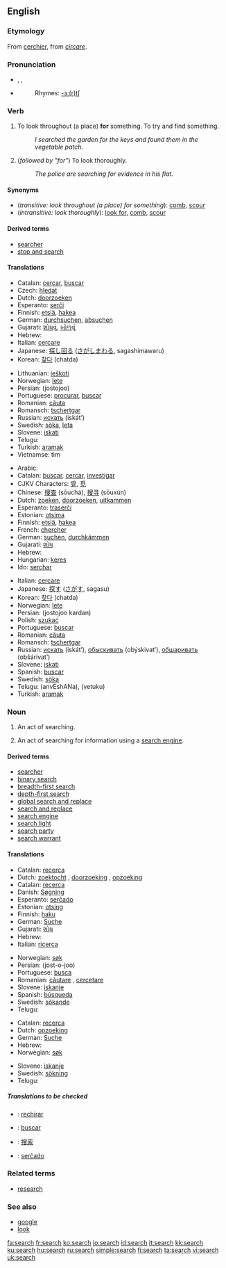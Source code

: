 {{wikipedia}}
==English==

===Etymology===
From {{OF.}} [[cerchier]], from {{L.}} ''[[circare]]''.

===Pronunciation===
*{{AHD|sûrch}}, {{IPA|/sɜː(r)tʃ/}}, {{SAMPA|/s3:(r)tS/}}
*{{audio|en-us-search.ogg|Audio (US)}}
*:Rhymes: [[Rhymes:English:-ɜː(r)tʃ|-ɜː(r)tʃ]]

===Verb===
{{en-verb|search|es}}

#{{transitive}} To look throughout (a place) '''for''' something.  To try and find something.
#:''I searched the garden for the keys and found them in the vegetable patch.''
#{{intransitive}} (''followed by "for"'') To look thoroughly.
#:''The police are searching for evidence in his flat.''

====Synonyms====
*(''transitive: look throughout (a place) for something''): [[comb]], [[scour]]
*(''intransitive: look thoroughly''): [[look for]], [[comb]], [[scour]]

====Derived terms====
*[[searcher]]
*[[stop and search]]
====Translations====
{{trans-top|look throughout (a place) for something}}
*Catalan: [[cercar]], [[buscar]]
*Czech: [[hledat]]
*Dutch: [[doorzoeken]]
*Esperanto: [[serĉi]]
*Finnish: [[etsiä]], [[hakea]]
*German: [[durchsuchen]], [[absuchen]]
*Gujarati: [[શોધવું]], [[ખોળવું]]
*Hebrew: {{he-translation|לחפש|lekhapés}}
*Italian: [[cercare]]
*Japanese: [[探し回る]] ([[さがしまわる]], sagashimawaru)
*Korean: [[찾다]] (chatda)
{{trans-mid}}
*Lithuanian: [[ieškoti]]
*Norwegian: [[lete]] 
*Persian: {{FAchar|[[جستجو]]}} (jostojoo)
*Portuguese: [[procurar]], [[buscar]]
*Romanian: [[căuta]]
*Romansch: [[tschertgar]] 
*Russian: [[искать]] (iskát’)
*Swedish: [[söka]], [[leta]]
*Slovene: [[iskati]]
*Telugu:{{t|te|వెతుకు}}
*Turkish: [[aramak]]
*Vietnamse: tìm
{{trans-bottom}}

{{trans-top|look thoroughly for}}
*Arabic: {{ARchar|[[بحث]]}} {{IPAchar|(báħaθa)}}
*Catalan: [[buscar]], [[cercar]], [[investigar]]
*CJKV Characters: [[覓]], [[觅]]
*Chinese: [[搜查]] (sōuchá), [[搜寻]] (sōuxún) 
*Dutch: [[zoeken]], [[doorzoeken]], [[uitkammen]]
*Esperanto: [[traserĉi]]
*Estonian: [[otsima]]
*Finnish: [[etsiä]], [[hakea]]
*French: [[chercher]]
*German: [[suchen]], [[durchkämmen]]
*Gujarati: [[શોધ]]
*Hebrew: {{he-translation|לחפש|lekhapés}}
*Hungarian: [[keres]]
*Ido: [[serchar]]
{{trans-mid}}
*Italian: [[cercare]]
*Japanese: [[探す]] ([[さがす]], sagasu)
*Korean: [[찾다]] (chatda)
*Norwegian: [[lete]] 
*Persian: {{FAchar|[[جستجو کردن]]}} (jostojoo kardan)
*Polish: [[szukać]]
*Portuguese: [[buscar]]
*Romanian: [[căuta]]
*Romansch: [[tschertgar]] 
*Russian: [[искать]] (iskát’), [[обыскивать]] (obýskivat’), [[обшаривать]] (obšárivat’)
*Slovene: [[iskati]]
*Spanish: [[buscar#Spanish|buscar]]
*Swedish: [[söka]]
*Telugu: {{t|te|అన్వేషణ}} (anvEshANa), {{t|te|వెతుకు}} (vetuku) 
*Turkish: [[aramak]]
{{trans-bottom}}

===Noun===
{{en-noun|es}}

#An act of searching.
#{{computing}} An act of searching for information using a [[search engine]].

====Derived terms====
*[[searcher]]
*[[binary search]]
*[[breadth-first search]]
*[[depth-first search]]
*[[global search and replace]]
*[[search and replace]]
*[[search engine]]
*[[search light]]
*[[search party]]
*[[search warrant]]

====Translations====
{{trans-top|act of searching}}
*Catalan: [[recerca]]
*Dutch: [[zoektocht]] {{f}}, [[doorzoeking]] {{f}}, [[opzoeking]] {{f}}
*Catalan: [[recerca]]
*Danish: [[Søgning]]
*Esperanto: [[serĉado]]
*Estonian: [[otsing]]
*Finnish: [[haku]]
*German: [[Suche]] {{f}}
*Gujarati: [[શોધ]]
*Hebrew: {{he-translation|חיפוש|khipús|wv=חִיפּוּשׂ}} {{m}}
*Italian: [[ricerca]] {{f}}
{{trans-mid}}
*Norwegian: [[søk]] {{n}}
*Persian: {{FAchar|[[جستجو]]}} (jost-o-joo)
*Portuguese: [[busca]] {{f}}
*Romanian: [[căutare]] {{f}}, [[cercetare]] {{f}}
*Slovene: [[iskanje]] {{n}}
*Spanish: [[búsqueda]] {{f}}
*Swedish: [[sökande]] {{n}}
*Telugu: {{t|te|వెతుకు}}
{{trans-bottom}}

{{trans-top|act of searching using a search engine}}
*Catalan: [[recerca]]
*Dutch: [[opzoeking]] {{f}}
*German: [[Suche]] {{f}}
*Hebrew: {{he-translation|חיפוש|khipús|wv=חִיפּוּשׂ}} {{m}}
*Norwegian: [[søk]] {{n}}
{{trans-mid}}
*Slovene: [[iskanje]] {{n}}
*Swedish: [[sökning]] {{c}}
*Telugu: {{t|te|అన్వేషణ}}
{{trans-bottom}}

=====Translations to be checked=====
<!--Remove this section once all of the translations below have been moved into the tables above.-->
{{checktrans}}

*{{ttbc|Aragonese}}: [[rechirar]]
*{{ttbc|Asturian}}: [[buscar]]<!--Austrian??-->
*{{ttbc|Chinese}}: [[搜索]]
*{{ttbc|Esperanto}}: [[serĉado]]

===Related terms===
*[[research]]

===See also===
*[[google]]
*[[look]]

[[fa:search]]
[[fr:search]]
[[ko:search]]
[[io:search]]
[[id:search]]
[[it:search]]
[[kk:search]]
[[ku:search]]
[[hu:search]]
[[ru:search]]
[[simple:search]]
[[fi:search]]
[[ta:search]]
[[vi:search]]
[[uk:search]]
